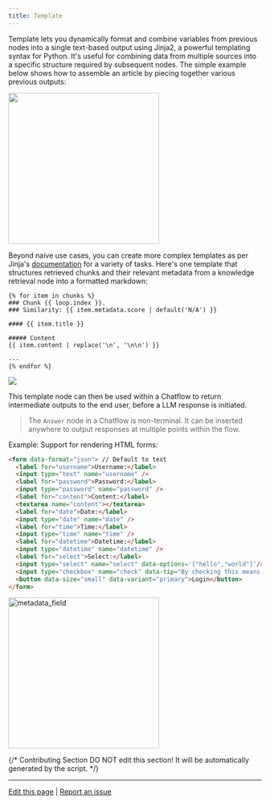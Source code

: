 ```yaml
---
title: Template
---
```


Template lets you dynamically format and combine variables from previous nodes into a single text-based output using Jinja2, a powerful templating syntax for Python. It's useful for combining data from multiple sources into a specific structure required by subsequent nodes. The simple example below shows how to assemble an article by piecing together various previous outputs:

<img src="https://assets-docs.dify.ai/2025/04/0838bb5c7e1d1a58ed30fcd9fc48920f.png" width="300" />

Beyond naive use cases, you can create more complex templates as per Jinja's [documentation](https://jinja.palletsprojects.com/en/3.1.x/templates/) for a variety of tasks. Here's one template that structures retrieved chunks and their relevant metadata from a knowledge retrieval node into a formatted markdown:

```Plain
{% for item in chunks %}
### Chunk {{ loop.index }}. 
### Similarity: {{ item.metadata.score | default('N/A') }}

#### {{ item.title }}

##### Content
{{ item.content | replace('\n', '\n\n') }}

---
{% endfor %}
```

![](https://assets-docs.dify.ai/2025/04/0ae3f13cf725cb2c52c72cc354e592ee.png)

This template node can then be used within a Chatflow to return intermediate outputs to the end user, before a LLM response is initiated.

> The `Answer` node in a Chatflow is non-terminal. It can be inserted anywhere to output responses at multiple points within the flow.

Example: Support for rendering HTML forms:

```html
<form data-format="json"> // Default to text
  <label for="username">Username:</label>
  <input type="text" name="username" />
  <label for="password">Password:</label>
  <input type="password" name="password" />
  <label for="content">Content:</label>
  <textarea name="content"></textarea>
  <label for="date">Date:</label>
  <input type="date" name="date" />
  <label for="time">Time:</label>
  <input type="time" name="time" />
  <label for="datetime">Datetime:</label>
  <input type="datetime" name="datetime" />
  <label for="select">Select:</label>
  <input type="select" name="select" data-options='["hello","world"]'/>
  <input type="checkbox" name="check" data-tip="By checking this means you agreed"/>
  <button data-size="small" data-variant="primary">Login</button>
</form>
```

<img
src="https://assets-docs.dify.ai/2025/04/9d24e9cfa3cdde00e4eee15bd4bbea76.png"
width="300"
className="mx-auto"
alt="metadata_field"
/>

{/*
Contributing Section
DO NOT edit this section!
It will be automatically generated by the script.
*/}

---

[Edit this page](https://github.com/langgenius/dify-docs/edit/main/en/guides/workflow/node/template.mdx) | [Report an issue](https://github.com/langgenius/dify-docs/issues/new?template=docs.yml)

